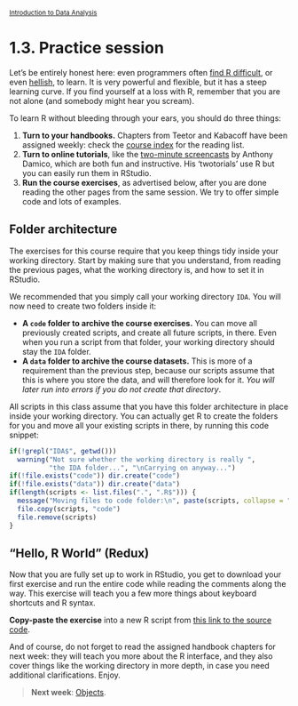 <style>@import url(style.css);</style>
<small>[Introduction to Data Analysis](index.html)</small>

# 1.3. Practice session

Let's be entirely honest here: even programmers often [find R difficult](http://www.johndcook.com/R_language_for_programmers.html), or even [hellish](http://www.burns-stat.com/pages/Tutor/R_inferno.pdf), to learn. It is very powerful and flexible, but it has a steep learning curve. If you find yourself at a loss with R, remember that you are not alone (and somebody might hear you scream).

To learn R without bleeding through your ears, you should do three things:

1. __Turn to your handbooks.__ Chapters from Teetor and Kabacoff have been assigned weekly: check the [course index](index.html) for the reading list.
2. __Turn to online tutorials__, like the [two-minute screencasts](http://www.twotorials.com/) by Anthony Damico, which are both fun and instructive. His 'twotorials' use R but you can easily run them in RStudio.
3. __Run the course exercises__, as advertised below, after you are done reading the other pages from the same session. We try to offer simple code and lots of examples.

## Folder architecture

The exercises for this course require that you keep things tidy inside your working directory. Start by making sure that you understand, from reading the previous pages, what the working directory is, and how to set it in RStudio.

We recommended that you simply call your working directory `IDA`. You will now need to create two folders inside it:

- __A `code` folder to archive the course exercises.__ You can move all previously created scripts, and create all future scripts, in there. Even when you run a script from that folder, your working directory should stay the `IDA` folder. 
- __A `data` folder to archive the course datasets.__ This is more of a requirement than the previous step, because our scripts assume that this is where you store the data, and will therefore look for it. _You will later run into errors if you do not create that directory_.

All scripts in this class assume that you have this folder architecture in place inside your working directory. You can actually get R to create the folders for you and move all your existing scripts in there, by running this code snippet:

```r
if(!grepl("IDA$", getwd()))
  warning("Not sure whether the working directory is really ",
          "the IDA folder...", "\nCarrying on anyway...")
if(!file.exists("code")) dir.create("code")
if(!file.exists("data")) dir.create("data")
if(length(scripts <- list.files(".", ".R$"))) {
  message("Moving files to code folder:\n", paste(scripts, collapse = "\n"))
  file.copy(scripts, "code")
  file.remove(scripts)
}
```

## "Hello, R World" (Redux)

Now that you are fully set up to work in RStudio, you get to download your first exercise and run the entire code while reading the comments along the way. This exercise will teach you a few more things about keyboard shortcuts and R syntax.

__Copy-paste the exercise__ into a new R script from [this link to the source code]().

And of course, do not forget to read the assigned handbook chapters for next week: they will teach you more about the R interface, and they also cover things like the working directory in more depth, in case you need additional clarifications. Enjoy.

> __Next week__: [Objects](020_objects.html).
